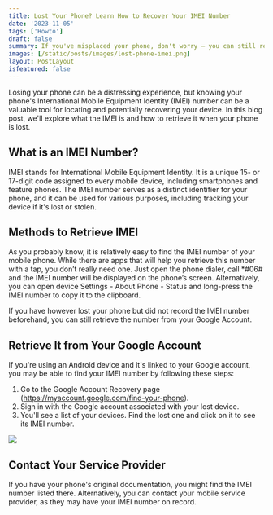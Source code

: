 ```yaml
---
title: Lost Your Phone? Learn How to Recover Your IMEI Number
date: '2023-11-05'
tags: ['Howto']
draft: false
summary: If you've misplaced your phone, don't worry – you can still retrieve its unique IMEI number. Discover the steps to recover your IMEI and safeguard your device. Keep your phone secure even when it's lost.
images: [/static/posts/images/lost-phone-imei.png]
layout: PostLayout
isfeatured: false
---
```


Losing your phone can be a distressing experience, but knowing your phone's International Mobile Equipment Identity (IMEI) number can be a valuable tool for locating and potentially recovering your device. In this blog post, we'll explore what the IMEI is and how to retrieve it when your phone is lost.

## What is an IMEI Number?

IMEI stands for International Mobile Equipment Identity. It is a unique 15- or 17-digit code assigned to every mobile device, including smartphones and feature phones. The IMEI number serves as a distinct identifier for your phone, and it can be used for various purposes, including tracking your device if it's lost or stolen.

## Methods to Retrieve IMEI

As you probably know, it is relatively easy to find the IMEI number of your mobile phone. While there are apps that will help you retrieve this number with a tap, you don’t really need one. Just open the phone dialer, call \*#06# and the IMEI number will be displayed on the phone’s screen. Alternatively, you can open device Settings - About Phone - Status and long-press the IMEI number to copy it to the clipboard.

If you have however lost your phone but did not record the IMEI number beforehand, you can still retrieve the number from your Google Account.

## Retrieve It from Your Google Account

If you're using an Android device and it's linked to your Google account, you may be able to find your IMEI number by following these steps:

1. Go to the Google Account Recovery page (https://myaccount.google.com/find-your-phone).
2. Sign in with the Google account associated with your lost device.
3. You'll see a list of your devices. Find the lost one and click on it to see its IMEI number.

![](/static/posts/images/lost-phone-imei.png)

## Contact Your Service Provider

If you have your phone's original documentation, you might find the IMEI number listed there. Alternatively, you can contact your mobile service provider, as they may have your IMEI number on record.

